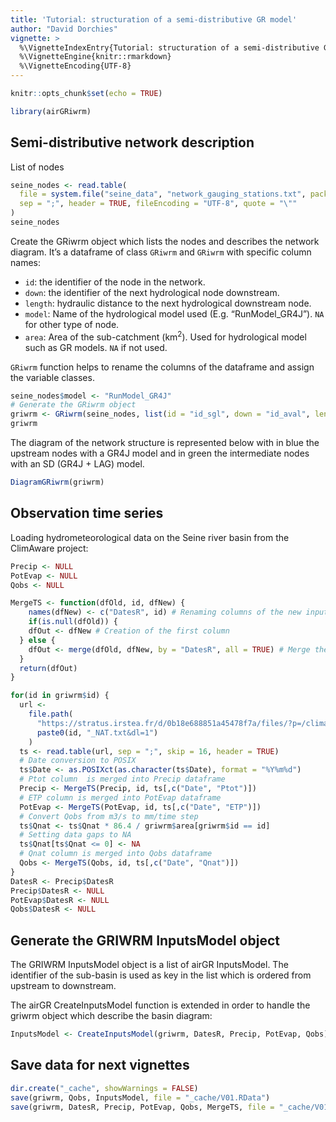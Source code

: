 ```yaml
---
title: 'Tutorial: structuration of a semi-distributive GR model'
author: "David Dorchies"
vignette: >
  %\VignetteIndexEntry{Tutorial: structuration of a semi-distributive GR model}
  %\VignetteEngine{knitr::rmarkdown}
  %\VignetteEncoding{UTF-8}
---
```


```r
knitr::opts_chunk$set(echo = TRUE)
```

```r
library(airGRiwrm)
```


## Semi-distributive network description

List of nodes

```r
seine_nodes <- read.table(
  file = system.file("seine_data", "network_gauging_stations.txt", package = "airGRiwrm"),
  sep = ";", header = TRUE, fileEncoding = "UTF-8", quote = "\""
)
seine_nodes
```

Create the GRiwrm object which lists the nodes and describes the network diagram. It's a dataframe of class `GRiwrm` and `GRiwrm` with specific column names:

- `id`: the identifier of the node in the network.
- `down`: the identifier of the next hydrological node downstream.
- `length`: hydraulic distance to the next hydrological downstream node.
- `model`: Name of the hydrological model used (E.g. "RunModel_GR4J"). `NA` for other type of node.
- `area`: Area of the sub-catchment (km<sup>2</sup>). Used for hydrological model such as GR models. `NA` if not used.

`GRiwrm` function helps to rename the columns of the dataframe and assign the variable classes.

```r
seine_nodes$model <- "RunModel_GR4J"
# Generate the GRiwrm object
griwrm <- GRiwrm(seine_nodes, list(id = "id_sgl", down = "id_aval", length = "distance_aval"))
griwrm
```

The diagram of the network structure is represented below with in blue the upstream nodes with a GR4J model and in green the intermediate nodes with an SD (GR4J + LAG) model.

```r
DiagramGRiwrm(griwrm)
```



## Observation time series

Loading hydrometeorological data on the Seine river basin from the ClimAware project:

```r

Precip <- NULL
PotEvap <- NULL
Qobs <- NULL

MergeTS <- function(dfOld, id, dfNew) {
    names(dfNew) <- c("DatesR", id) # Renaming columns of the new input into date and sub-basin ID
    if(is.null(dfOld)) {
    dfOut <- dfNew # Creation of the first column
  } else {
    dfOut <- merge(dfOld, dfNew, by = "DatesR", all = TRUE) # Merge the new columns respecting to date column
  }
  return(dfOut)
}

for(id in griwrm$id) {
  url <-
    file.path(
      "https://stratus.irstea.fr/d/0b18e688851a45478f7a/files/?p=/climaware_hydro/Q_OBS_NAT",
      paste0(id, "_NAT.txt&dl=1")
    )
  ts <- read.table(url, sep = ";", skip = 16, header = TRUE)
  # Date conversion to POSIX
  ts$Date <- as.POSIXct(as.character(ts$Date), format = "%Y%m%d")
  # Ptot column  is merged into Precip dataframe
  Precip <- MergeTS(Precip, id, ts[,c("Date", "Ptot")])
  # ETP column is merged into PotEvap dataframe
  PotEvap <- MergeTS(PotEvap, id, ts[,c("Date", "ETP")])
  # Convert Qobs from m3/s to mm/time step
  ts$Qnat <- ts$Qnat * 86.4 / griwrm$area[griwrm$id == id]
  # Setting data gaps to NA
  ts$Qnat[ts$Qnat <= 0] <- NA
  # Qnat column is merged into Qobs dataframe
  Qobs <- MergeTS(Qobs, id, ts[,c("Date", "Qnat")])
}
DatesR <- Precip$DatesR
Precip$DatesR <- NULL
PotEvap$DatesR <- NULL
Qobs$DatesR <- NULL
```

## Generate the GRIWRM InputsModel object

The GRIWRM InputsModel object is a list of airGR InputsModel. The identifier of the sub-basin is used as key in the list which is ordered from upstream to downstream.

The airGR CreateInputsModel function is extended in order to handle the griwrm object which describe the basin diagram:


```r
InputsModel <- CreateInputsModel(griwrm, DatesR, Precip, PotEvap, Qobs)
```



## Save data for next vignettes

```r
dir.create("_cache", showWarnings = FALSE)
save(griwrm, Qobs, InputsModel, file = "_cache/V01.RData")
save(griwrm, DatesR, Precip, PotEvap, Qobs, MergeTS, file = "_cache/V01b.RData")
```

